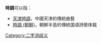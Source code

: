 
'''時調'''可以指：
* [[天津時調|天津時調]]，中國天津的傳統曲藝
* [[時調_(朝鮮)|時調 (朝鮮)]]，朝鮮半島的傳統国语詩歌体裁
{{disambig}}

[[Category:二字消歧义|Category:二字消歧义]]